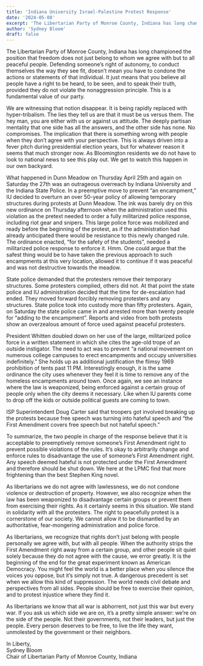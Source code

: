 ```yaml
---
title: 'Indiana University Israel-Palestine Protest Response'
date: '2024-05-08'
excerpt: 'The Libertarian Party of Monroe County, Indiana has long championed the position that freedom does not just belong to whom we agree with but to all peaceful people.'
author: 'Sydney Bloom'
draft: false
---
```


The Libertarian Party of Monroe County, Indiana has long championed the position that freedom does not just belong to whom we agree with but to all peaceful people. Defending someone’s right of autonomy, to conduct themselves the way they see fit, doesn’t mean you have to condone the actions or statements of that individual. It just means that you believe all people have a right to be heard, to be seen, and to speak their truth, provided they do not violate the nonaggression principle. This is a fundamental value of our party.

We are witnessing that notion disappear. It is being rapidly replaced with hyper-tribalism. The lies they tell us are that it must be us versus them. The hey man, you are either with us or against us attitude. The deeply partisan mentality that one side has all the answers, and the other side has none. No compromises. The implication that there is something wrong with people when they don’t agree with your perspective. This is always driven into a fever pitch during presidential election years, but for whatever reason it seems that much stronger now. As Bloomington residents we do not have to look to national news to see this play out. We get to watch this happen in our own backyard.

What happened in Dunn Meadow on Thursday April 25th and again on Saturday the 27th was an outrageous overreach by Indiana University and the Indiana State Police. In a preemptive move to prevent “an encampment,” IU decided to overturn an over 50-year policy of allowing temporary structures during protests at Dunn Meadow. The ink was barely dry on this new ordinance on Thursday afternoon when the administration used this violation as the pretext needed to order a fully militarized police response, including riot gear and snipers. This large police force was mobilized and ready before the beginning of the protest, as if the administration had already anticipated there would be resistance to this newly changed rule. The ordinance enacted, “for the safety of the students”, needed a militarized police response to enforce it. Hmm. One could argue that the safest thing would be to have taken the previous approach to such encampments at this very location, allowed it to continue if it was peaceful and was not destructive towards the meadow.

State police demanded that the protesters remove their temporary structures. Some protesters complied, others did not. At that point the state police and IU administration decided that the time for de-escalation had ended. They moved forward forcibly removing protesters and any structures. State police took into custody more than fifty protesters. Again, on Saturday the state police came in and arrested more than twenty people for “adding to the encampment”. Reports and video from both protests show an overzealous amount of force used against peaceful protesters.

President Whitten doubled down on her use of the large, militarized police force in a written statement in which she cites the age-old trope of an outside instigator. The need to act was to prevent “a national movement on numerous college campuses to erect encampments and occupy universities indefinitely.” She holds up as additional justification the flimsy 1969 prohibition of tents past 11 PM. Interestingly enough, it is the same ordinance the city uses whenever they feel it is time to remove any of the homeless encampments around town. Once again, we see an instance where the law is weaponized, being enforced against a certain group of people only when the city deems it necessary. Like when IU parents come to drop off the kids or outside political guests are coming to town.

ISP Superintendent Doug Carter said that troopers got involved breaking up the protests because free speech was turning into hateful speech and “the First Amendment covers free speech but not hateful speech.”

To summarize, the two people in charge of the response believe that it is acceptable to preemptively remove someone’s First Amendment right to prevent possible violations of the rules. It’s okay to arbitrarily change and enforce rules to disadvantage the use of someone’s First Amendment right. Any speech deemed hateful is not protected under the First Amendment and therefore should be shut down. We here at the LPMC find that more frightening than the best Stephen King novel.

As libertarians we do not agree with lawlessness, we do not condone violence or destruction of property. However, we also recognize when the law has been weaponized to disadvantage certain groups or prevent them from exercising their rights. As it certainly seems in this situation. We stand in solidarity with all the protesters. The right to peacefully protest is a cornerstone of our society. We cannot allow it to be dismantled by an authoritative, fear-mongering administration and police force.

As libertarians, we recognize that rights don’t just belong with people personally we agree with, but with all people. When the authority strips the First Amendment right away from a certain group, and other people sit quiet solely because they do not agree with the cause, we error greatly. It is the beginning of the end for the great experiment known as American Democracy. You might feel the world is a better place when you silence the voices you oppose, but it’s simply not true. A dangerous precedent is set when we allow this kind of suppression. The world needs civil debate and perspectives from all sides. People should be free to exercise their opinion, and to protest injustice where they find it.

As libertarians we know that all war is abhorrent, not just this war but every war. If you ask us which side we are on, it’s a pretty simple answer: we’re on the side of the people. Not their governments, not their leaders, but just the people. Every person deserves to be free, to live the life they want, unmolested by the government or their neighbors.

In Liberty,<br />Sydney Bloom<br />Chair of Libertarian Party of Monroe County, Indiana
